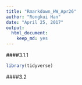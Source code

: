 ```yaml
---
title: "Rmarkdown_HW_Apr26"
author: "Rongkui Han"
date: "April 25, 2017"
output: 
  html_document: 
    keep_md: yes
---
```

####3.1.1
```r
library(tidyverse)
```
####3.2

